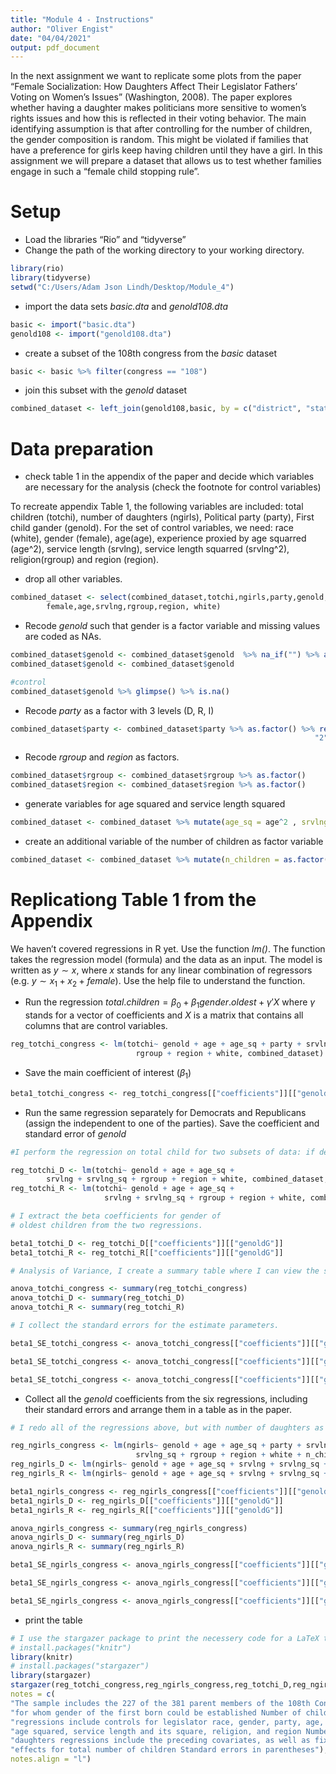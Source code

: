 ```yaml
---
title: "Module 4 - Instructions"
author: "Oliver Engist"
date: "04/04/2021"
output: pdf_document
---
```


In the next assignment we want to replicate some plots from the paper "Female Socialization: How Daughters Affect Their Legislator Fathers' Voting on Women's Issues" (Washington, 2008). The paper explores whether having a daughter makes politicians more sensitive to women's rights issues and how this is reflected in their voting behavior. The main identifying assumption is that after controlling for the number of children, the gender composition is random. This might be violated if families that have a preference for girls keep having children until they have a girl. In this assignment we will prepare a dataset that allows us to test whether families engage in such a "female child stopping rule".


# Setup

* Load the libraries "Rio" and "tidyverse"
* Change the path of the working directory to your working directory.

```r
library(rio)
library(tidyverse)
setwd("C:/Users/Adam Json Lindh/Desktop/Module_4")

```

* import the data sets *basic.dta* and *genold108.dta*
```r
basic <- import("basic.dta")
genold108 <- import("genold108.dta")
```

* create a subset of the 108th congress from the *basic* dataset
```r
basic <- basic %>% filter(congress == "108")
```

* join this subset with the *genold* dataset
```r
combined_dataset <- left_join(genold108,basic, by = c("district", "statenam", "name"))
```

# Data preparation

* check table 1 in the appendix of the paper and decide which variables are necessary for the analysis (check the footnote for control variables)

To recreate appendix Table 1, the following variables are included: total children (totchi), number of daughters (ngirls), Political party (party), First child gander (genold). For the set of control variables, we need: race (white), gender (female), age(age), experience proxied by age squarred (age^2), service length (srvlng), service length squarred (srvlng^2), religion(rgroup) and region (region).

* drop all other variables.
```r
combined_dataset <- select(combined_dataset,totchi,ngirls,party,genold,
        female,age,srvlng,rgroup,region, white)
```

* Recode *genold* such that gender is a factor variable and missing values are coded as NAs.
```r
combined_dataset$genold <- combined_dataset$genold  %>% na_if("") %>% as.factor() 
combined_dataset$genold <- combined_dataset$genold 
```

```r
#control
combined_dataset$genold %>% glimpse() %>% is.na()
```

* Recode *party* as a factor with 3 levels (D, R, I)
```r
combined_dataset$party <- combined_dataset$party %>% as.factor() %>% recode("1"="D",
                                                                    "2"="R","3"="I")

```

* Recode *rgroup* and *region* as factors.
```r
combined_dataset$rgroup <- combined_dataset$rgroup %>% as.factor() 
combined_dataset$region <- combined_dataset$region %>% as.factor()
```

* generate variables for age squared and service length squared
```r
combined_dataset <- combined_dataset %>% mutate(age_sq = age^2 , srvlng_sq = srvlng^2)
```

* create an additional variable of the number of children as factor variable
```r
combined_dataset <- combined_dataset %>% mutate(n_children = as.factor(totchi))
```

# Replicationg Table 1 from the Appendix

We haven't covered regressions in R yet. Use the function *lm()*. The function takes the regression model (formula) and the data as an input. The model is written as $y \sim x$, where $x$ stands for any linear combination of regressors (e.g. $y \sim x_1 + x_2 + female$). Use the help file to understand the function.

* Run the regression $total.children = \beta_0 + \beta_1 gender.oldest + \gamma'X$ where $\gamma$ stands for a vector of coefficients and $X$ is a matrix that contains all columns that are control variables.\footnote{This is just a short notation instead of writing the full model with all control variables $totchi = \beta_0 + \beta_1 genold + \gamma_1 age + \gamma_2 age^2 + \gamma_3 Democrat + ... + \epsilon$ which quickly gets out of hand for large models.}
```r
reg_totchi_congress <- lm(totchi~ genold + age + age_sq + party + srvlng + srvlng_sq +
                            rgroup + region + white, combined_dataset)
```

* Save the main coefficient of interest ($\beta_1$)
```r
beta1_totchi_congress <- reg_totchi_congress[["coefficients"]][["genoldG"]]
```

* Run the same regression separately for Democrats and Republicans (assign the independent to one of the parties). Save the coefficient and standard error of *genold*
```r
#I perform the regression on total child for two subsets of data: if democrat, if republican.

reg_totchi_D <- lm(totchi~ genold + age + age_sq +
        srvlng + srvlng_sq + rgroup + region + white, combined_dataset, party == "D")
reg_totchi_R <- lm(totchi~ genold + age + age_sq + 
                     srvlng + srvlng_sq + rgroup + region + white, combined_dataset, party == "R")

# I extract the beta coefficients for gender of 
# oldest children from the two regressions.

beta1_totchi_D <- reg_totchi_D[["coefficients"]][["genoldG"]]
beta1_totchi_R <- reg_totchi_R[["coefficients"]][["genoldG"]]

# Analysis of Variance, I create a summary table where I can view the standard errors of the beta1 coefficients.

anova_totchi_congress <- summary(reg_totchi_congress)
anova_totchi_D <- summary(reg_totchi_D)
anova_totchi_R <- summary(reg_totchi_R)

# I collect the standard errors for the estimate parameters.

beta1_SE_totchi_congress <- anova_totchi_congress[["coefficients"]][["genoldG",2]]

beta1_SE_totchi_congress <- anova_totchi_congress[["coefficients"]][["genoldG",2]]

beta1_SE_totchi_congress <- anova_totchi_congress[["coefficients"]][["genoldG",2]]
```

* Collect all the *genold* coefficients from the six regressions, including their standard errors and arrange them in a table as in the paper.
```r
# I redo all of the regressions above, but with number of daughters as dependent variable instead, and extract all of the variables we are interested in.

reg_ngirls_congress <- lm(ngirls~ genold + age + age_sq + party + srvlng + 
                            srvlng_sq + rgroup + region + white + n_children, combined_dataset)
reg_ngirls_D <- lm(ngirls~ genold + age + age_sq + srvlng + srvlng_sq + rgroup + region + white + n_children, combined_dataset, party == "D")
reg_ngirls_R <- lm(ngirls~ genold + age + age_sq + srvlng + srvlng_sq + rgroup + region + white + n_children, combined_dataset, party == "R")

beta1_ngirls_congress <- reg_ngirls_congress[["coefficients"]][["genoldG"]]
beta1_ngirls_D <- reg_ngirls_D[["coefficients"]][["genoldG"]]
beta1_ngirls_R <- reg_ngirls_R[["coefficients"]][["genoldG"]]

anova_ngirls_congress <- summary(reg_ngirls_congress)
anova_ngirls_D <- summary(reg_ngirls_D)
anova_ngirls_R <- summary(reg_ngirls_R)

beta1_SE_ngirls_congress <- anova_ngirls_congress[["coefficients"]][["genoldG",2]]

beta1_SE_ngirls_congress <- anova_ngirls_congress[["coefficients"]][["genoldG",2]]

beta1_SE_ngirls_congress <- anova_ngirls_congress[["coefficients"]][["genoldG",2]]

```

* print the table
```r
# I use the stargazer package to print the necessery code for a LaTeX table.
# install.packages("knitr")
library(knitr)
# install.packages("stargazer")
library(stargazer)
stargazer(reg_totchi_congress,reg_ngirls_congress,reg_totchi_D,reg_ngirls_D,reg_totchi_R,reg_ngirls_R,type='text', title="APPENDIX TABLE 1: Evidence on Legislator Child Gender Mix Selection, 108th Congress", align=TRUE,column.labels = c("Congress","Democrats", "Republicans"), column.separate = c(2,2,2), digits=2,keep.stat="n", object.names = TRUE, keep = "genoldG", 
notes = c(
"The sample includes the 227 of the 381 parent members of the 108th Congress,",
"for whom gender of the first born could be established Number of children",
"regressions include controls for legislator race, gender, party, age, ",
"age squared, service length and its square, religion, and region Number of",
"daughters regressions include the preceding covariates, as well as fixed",
"effects for total number of children Standard errors in parentheses"),
notes.align = "l")

                                                                                                                                                                                                                                                                                                                                                      

```
> 